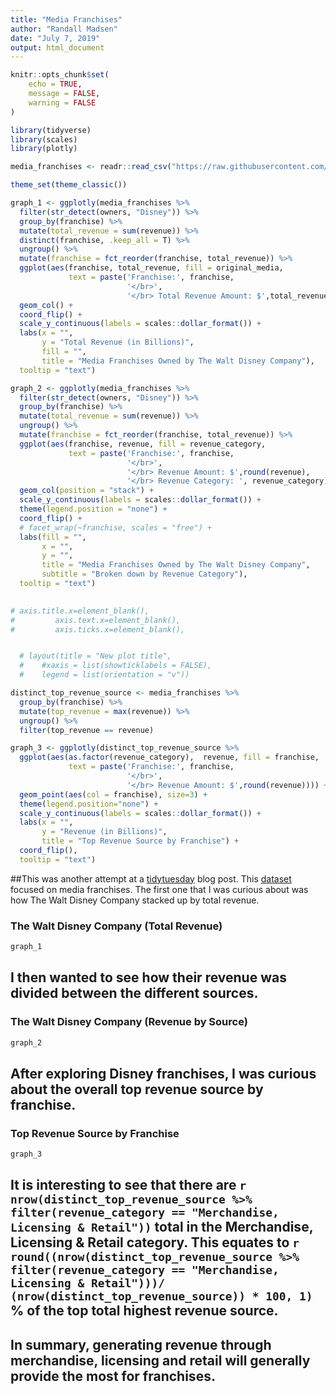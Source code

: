 ---
title: "Media Franchises"
author: "Randall Madsen"
date: "July 7, 2019"
output: html_document
---

```{r setup, include=FALSE}
knitr::opts_chunk$set(
	echo = TRUE,
	message = FALSE,
	warning = FALSE
)
```

```{r message=FALSE, warning=FALSE, include=FALSE, paged.print=FALSE}
library(tidyverse)
library(scales)
library(plotly)

media_franchises <- readr::read_csv("https://raw.githubusercontent.com/rfordatascience/tidytuesday/master/data/2019/2019-07-02/media_franchises.csv")

theme_set(theme_classic())
```

```{r message=FALSE, warning=FALSE, include=FALSE, paged.print=FALSE}
graph_1 <- ggplotly(media_franchises %>%
  filter(str_detect(owners, "Disney")) %>% 
  group_by(franchise) %>% 
  mutate(total_revenue = sum(revenue)) %>% 
  distinct(franchise, .keep_all = T) %>% 
  ungroup() %>% 
  mutate(franchise = fct_reorder(franchise, total_revenue)) %>% 
  ggplot(aes(franchise, total_revenue, fill = original_media,
             text = paste('Franchise:', franchise,
                          '</br>',
                          '</br> Total Revenue Amount: $',total_revenue))) +
  geom_col() +
  coord_flip() +
  scale_y_continuous(labels = scales::dollar_format()) +
  labs(x = "",
       y = "Total Revenue (in Billions)",
       fill = "",
       title = "Media Franchises Owned by The Walt Disney Company"),
  tooltip = "text")

```

```{r message=FALSE, warning=FALSE, include=FALSE, paged.print=FALSE}



graph_2 <- ggplotly(media_franchises %>%
  filter(str_detect(owners, "Disney")) %>% 
  group_by(franchise) %>% 
  mutate(total_revenue = sum(revenue)) %>% 
  ungroup() %>% 
  mutate(franchise = fct_reorder(franchise, total_revenue)) %>% 
  ggplot(aes(franchise, revenue, fill = revenue_category,
             text = paste('Franchise:', franchise,
                          '</br>',
                          '</br> Revenue Amount: $',round(revenue),
                          '</br> Revenue Category: ', revenue_category))) +
  geom_col(position = "stack") +
  scale_y_continuous(labels = scales::dollar_format()) +
  theme(legend.position = "none") +
  coord_flip() +
  # facet_wrap(~franchise, scales = "free") +
  labs(fill = "", 
       x = "",
       y = "",
       title = "Media Franchises Owned by The Walt Disney Company",
       subtitle = "Broken down by Revenue Category"),
  tooltip = "text") 
 

# axis.title.x=element_blank(),
#         axis.text.x=element_blank(),
#         axis.ticks.x=element_blank(),


  # layout(title = "New plot title",
  #    #xaxis = list(showticklabels = FALSE),
  #    legend = list(orientation = "v"))
```
 
```{r message=FALSE, warning=FALSE, include=FALSE, paged.print=FALSE}
distinct_top_revenue_source <- media_franchises %>% 
  group_by(franchise) %>% 
  mutate(top_revenue = max(revenue)) %>% 
  ungroup() %>% 
  filter(top_revenue == revenue)

graph_3 <- ggplotly(distinct_top_revenue_source %>%  
  ggplot(aes(as.factor(revenue_category),  revenue, fill = franchise,
             text = paste('Franchise:', franchise,
                          '</br>',
                          '</br> Revenue Amount: $',round(revenue)))) +
  geom_point(aes(col = franchise), size=3) +
  theme(legend.position="none") +
  scale_y_continuous(labels = scales::dollar_format()) +
  labs(x = "",
       y = "Revenue (in Billions)",
       title = "Top Revenue Source by Franchise") +
  coord_flip(),
  tooltip = "text")

```

##This was another attempt at a [tidytuesday](https://github.com/rfordatascience/tidytuesday) blog post. This [dataset](https://github.com/rfordatascience/tidytuesday/tree/master/data/2019/2019-07-02) focused on media franchises. The first one that I was curious about was how The Walt Disney Company stacked up by total revenue. 
    
### The Walt Disney Company (Total Revenue)
    
```{r echo=FALSE, message=FALSE, warning=FALSE, paged.print=FALSE}
graph_1
```

## I then wanted to see how their revenue was divided between the different sources. 
    
### The Walt Disney Company (Revenue by Source)
    
```{r echo=FALSE, message=FALSE, warning=FALSE, paged.print=FALSE}
graph_2
```

## After exploring Disney franchises, I was curious about the overall top revenue source by franchise.

### Top Revenue Source by Franchise 

```{r echo=FALSE, message=FALSE, warning=FALSE, paged.print=FALSE}
graph_3
```

## It is interesting to see that there are `r nrow(distinct_top_revenue_source %>% filter(revenue_category == "Merchandise, Licensing & Retail"))` total in the Merchandise, Licensing & Retail category. This equates to `r round((nrow(distinct_top_revenue_source %>% filter(revenue_category == "Merchandise, Licensing & Retail")))/ (nrow(distinct_top_revenue_source)) * 100, 1)` % of the top total highest revenue source. 

## In summary, generating revenue through merchandise, licensing and retail will generally provide the most for franchises.  